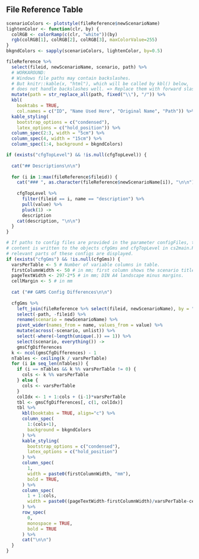 ## File Reference Table

```r
scenarioColors <- plotstyle(fileReference$newScenarioName)
lightenColor <- function(clr, by) {
  colRGB <- colorRamp(c(clr, "white"))(by)
  rgb(colRGB[1], colRGB[2], colRGB[3], maxColorValue=255)
}
bkgndColors <- sapply(scenarioColors, lightenColor, by=0.5)
```

```r
fileReference %>%
  select(fileid, newScenarioName, scenario, path) %>%
  # WORKAROUND:
  # Windows file paths may contain backslashes.
  # But knitr::kable(x, "html"), which will be called by kbl() below,
  # does not handle backslashes well. => Replace them with forward slashes.
  mutate(path = str_replace_all(path, fixed("\\"), "/")) %>%
  kbl(
    booktabs = TRUE,
    col.names = c("ID", "Name Used Here", "Original Name", "Path")) %>%
  kable_styling(
    bootstrap_options = c("condensed"),
    latex_options = c("hold_position")) %>%
  column_spec(2:3, width = "5cm") %>%
  column_spec(4, width = "15cm") %>% 
  column_spec(1:4, background = bkgndColors)
```


```r
if (exists("cfgTopLevel") && !is.null(cfgTopLevel)) {
  
  cat("## Descriptions\n\n")
  
  for (i in 1:max(fileReference$fileid)) {
    cat("### ", as.character(fileReference$newScenarioName[i]), "\n\n")
    
    cfgTopLevel %>% 
      filter(fileid == i, name == "description") %>% 
      pull(value) %>% 
      pluck(1) ->
      description
    cat(description, "\n\n")
  }
}
```


```r
# If paths to config files are provided in the parameter configFiles, their
# content is written to the objects cfgGms and cfgTopLevel in cs2main.Rmd. Here
# relevant parts of these configs are displayed.
if (exists("cfgGms") && !is.null(cfgGms)) {
  varsPerTable <- 5 # Number of variable columns in table.
  firstColumnWidth <- 50 # in mm; first column shows the scenario title.
  pageTextWidth <- 297-2*5 # in mm; DIN A4 landscape minus margins.
  cellMargin <- 5 # in mm
  
  cat ("## GAMS Config Differences\n\n")
  
  cfgGms %>% 
    left_join(fileReference %>% select(fileid, newScenarioName), by = "fileid") %>%
    select(-path, -fileid) %>% 
    rename(scenario = newScenarioName) %>% 
    pivot_wider(names_from = name, values_from = value) %>% 
    mutate(across(-scenario, unlist)) %>% 
    select(-where(~length(unique(.)) == 1)) %>% 
    select(scenario, everything()) ->
    gmsCfgDifferences
  k <- ncol(gmsCfgDifferences) - 1
  nTables <- ceiling(k / varsPerTable)
  for (i in seq_len(nTables)) {
    if (i == nTables && k %% varsPerTable != 0) {
      cols <- k %% varsPerTable
    } else {
      cols <- varsPerTable
    }
    colIdx <- 1 + 1:cols + (i-1)*varsPerTable
    tbl <- gmsCfgDifferences[, c(1, colIdx)]
    tbl %>% 
      kbl(booktabs = TRUE, align="c") %>%
      column_spec(
        1:(cols+1), 
        background = bkgndColors
      ) %>%  
      kable_styling(
        bootstrap_options = c("condensed"),
        latex_options = c("hold_position")
      ) %>%
      column_spec(
        1, 
        width = paste0(firstColumnWidth, "mm"),
        bold = TRUE,
      ) %>%
      column_spec(
        1 + 1:cols, 
        width = paste0((pageTextWidth-firstColumnWidth)/varsPerTable-cellMargin, "mm"),
      ) %>% 
      row_spec(
        0,
        monospace = TRUE,
        bold = TRUE
      ) %>% 
      cat("\n\n")
  }
}
```

\newpage
